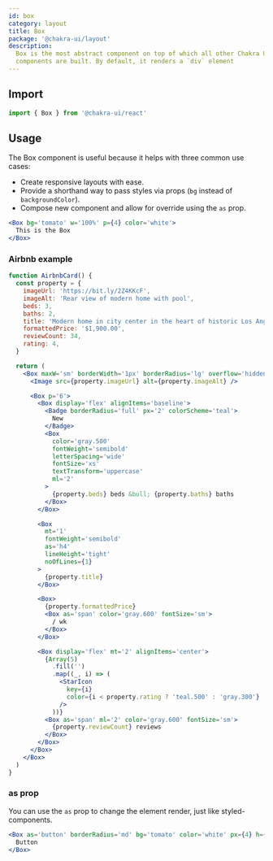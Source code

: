 ```yaml
---
id: box
category: layout
title: Box
package: '@chakra-ui/layout'
description:
  Box is the most abstract component on top of which all other Chakra UI
  components are built. By default, it renders a `div` element
---
```


## Import

```js
import { Box } from '@chakra-ui/react'
```

## Usage

The Box component is useful because it helps with three common use cases:

- Create responsive layouts with ease.
- Provide a shorthand way to pass styles via props (`bg` instead of
  `backgroundColor`).
- Compose new component and allow for override using the `as` prop.

```jsx
<Box bg='tomato' w='100%' p={4} color='white'>
  This is the Box
</Box>
```

### Airbnb example

```jsx
function AirbnbCard() {
  const property = {
    imageUrl: 'https://bit.ly/2Z4KKcF',
    imageAlt: 'Rear view of modern home with pool',
    beds: 3,
    baths: 2,
    title: 'Modern home in city center in the heart of historic Los Angeles',
    formattedPrice: '$1,900.00',
    reviewCount: 34,
    rating: 4,
  }

  return (
    <Box maxW='sm' borderWidth='1px' borderRadius='lg' overflow='hidden'>
      <Image src={property.imageUrl} alt={property.imageAlt} />

      <Box p='6'>
        <Box display='flex' alignItems='baseline'>
          <Badge borderRadius='full' px='2' colorScheme='teal'>
            New
          </Badge>
          <Box
            color='gray.500'
            fontWeight='semibold'
            letterSpacing='wide'
            fontSize='xs'
            textTransform='uppercase'
            ml='2'
          >
            {property.beds} beds &bull; {property.baths} baths
          </Box>
        </Box>

        <Box
          mt='1'
          fontWeight='semibold'
          as='h4'
          lineHeight='tight'
          noOfLines={1}
        >
          {property.title}
        </Box>

        <Box>
          {property.formattedPrice}
          <Box as='span' color='gray.600' fontSize='sm'>
            / wk
          </Box>
        </Box>

        <Box display='flex' mt='2' alignItems='center'>
          {Array(5)
            .fill('')
            .map((_, i) => (
              <StarIcon
                key={i}
                color={i < property.rating ? 'teal.500' : 'gray.300'}
              />
            ))}
          <Box as='span' ml='2' color='gray.600' fontSize='sm'>
            {property.reviewCount} reviews
          </Box>
        </Box>
      </Box>
    </Box>
  )
}
```

### as prop

You can use the `as` prop to change the element render, just like
styled-components.

```jsx
<Box as='button' borderRadius='md' bg='tomato' color='white' px={4} h={8}>
  Button
</Box>
```
